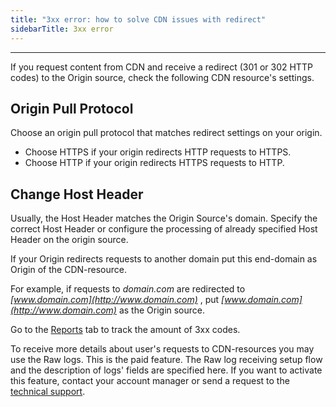 ---
title: "3xx error: how to solve CDN issues with redirect"
sidebarTitle: 3xx error
---
---

If you request content from CDN and receive a redirect (301 or 302 HTTP codes) to the Origin source, check the following CDN resource's settings. 

## Origin Pull Protocol

Choose an origin pull protocol that matches redirect settings on your origin. 

  * Choose HTTPS if your origin redirects HTTP requests to HTTPS. 
  * Choose HTTP if your origin redirects HTTPS requests to HTTP.



## Change Host Header

Usually, the Host Header matches the Origin Source's domain. Specify the correct Host Header or configure the processing of already specified Host Header on the origin source.

If your Origin redirects requests to another domain put this end-domain as Origin of the CDN-resource. 

For example, if requests to  _domain.com_ are redirected to  _[www.domain.com](http://www.domain.com)_ , put  _[www.domain.com](http://www.domain.com)_ as the Origin source. 

Go to the [Reports](/cdn/view-statistics-of-a-cdn-resource) tab to track the amount of 3xx codes.

To receive more details about user's requests to CDN-resources you may use the Raw logs. This is the paid feature. The Raw log receiving setup flow and the description of logs' fields are specified here. If you want to activate this feature, contact your account manager or send a request to the [technical support](mailto:support@gcore.com).